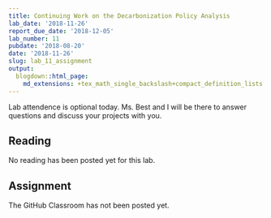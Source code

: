 ```yaml
---
title: Continuing Work on the Decarbonization Policy Analysis
lab_date: '2018-11-26'
report_due_date: '2018-12-05'
lab_number: 11
pubdate: '2018-08-20'
date: '2018-11-26'
slug: lab_11_assignment
output:
  blogdown::html_page:
    md_extensions: +tex_math_single_backslash+compact_definition_lists
---
```

Lab attendence is optional today. Ms. Best and I will be there to answer questions and discuss your projects with you.

## Reading

No reading has been posted yet for this lab.


## Assignment

The GitHub Classroom has not been posted yet.
